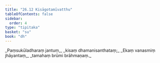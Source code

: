 ```yaml
---
title: "26.12 Kisāgotamīvatthu"
tableOfContents: false
sidebar:
  order: 4
type: "tipitaka"
basket: "su"
book: "dh"
---
```



<DynamicBreadcrumb />

<Division number="395" book="dh">

<Paragraph number="423" type="verses" book="dh">
_Paṃsukūladharaṃ jantuṃ,_  
_kisaṃ dhamanisanthataṃ;_  
_Ekaṃ vanasmiṃ jhāyantaṃ,_  
_tamahaṃ brūmi brāhmaṇaṃ._
</Paragraph>
</Division>